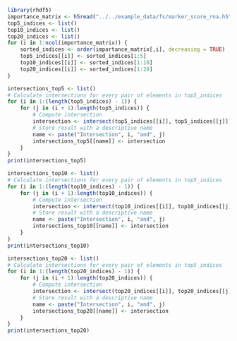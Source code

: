 ```r
library(rhdf5)
importance_matrix <- h5read("../../example_data/fs/marker_score_rna.h5", "data")
top5_indices <- list()
top10_indices <- list()
top20_indices <- list()
for (i in 1:ncol(importance_matrix)) {
    sorted_indices <- order(importance_matrix[,i], decreasing = TRUE)
    top5_indices[[i]] <- sorted_indices[1:5]
    top10_indices[[i]] <- sorted_indices[1:10]
    top20_indices[[i]] <- sorted_indices[1:20]
}

intersections_top5 <- list()
# Calculate intersections for every pair of elements in top5_indices
for (i in 1:(length(top5_indices) - 1)) {
    for (j in (i + 1):length(top5_indices)) {
        # Compute intersection
        intersection <- intersect(top5_indices[[i]], top5_indices[[j]])
        # Store result with a descriptive name
        name <- paste("Intersection", i, "and", j)
        intersections_top5[[name]] <- intersection
    }
}
print(intersections_top5)

intersections_top10 <- list()
# Calculate intersections for every pair of elements in top5_indices
for (i in 1:(length(top10_indices) - 1)) {
    for (j in (i + 1):length(top10_indices)) {
        # Compute intersection
        intersection <- intersect(top10_indices[[i]], top10_indices[[j]])
        # Store result with a descriptive name
        name <- paste("Intersection", i, "and", j)
        intersections_top10[[name]] <- intersection
    }
}
print(intersections_top10)

intersections_top20 <- list()
# Calculate intersections for every pair of elements in top5_indices
for (i in 1:(length(top20_indices) - 1)) {
    for (j in (i + 1):length(top20_indices)) {
        # Compute intersection
        intersection <- intersect(top20_indices[[i]], top20_indices[[j]])
        # Store result with a descriptive name
        name <- paste("Intersection", i, "and", j)
        intersections_top20[[name]] <- intersection
    }
}
print(intersections_top20)
```

